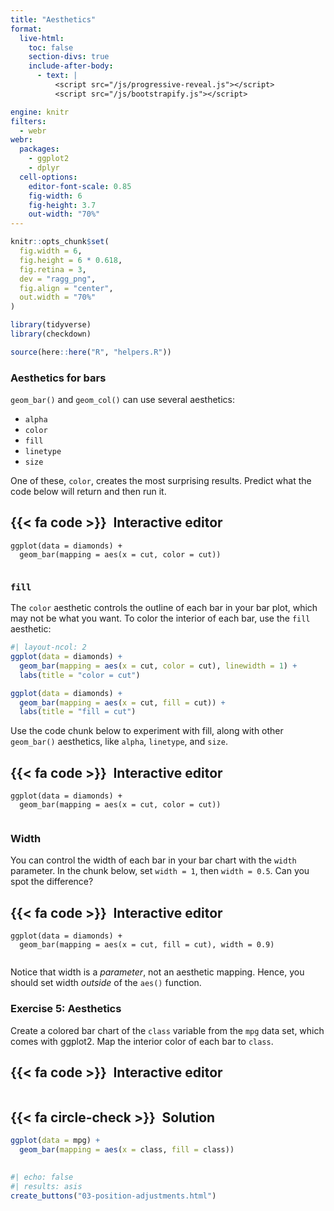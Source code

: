 ```yaml
---
title: "Aesthetics"
format:
  live-html: 
    toc: false
    section-divs: true
    include-after-body: 
      - text: |
          <script src="/js/progressive-reveal.js"></script>
          <script src="/js/bootstrapify.js"></script>

engine: knitr
filters:
  - webr
webr:
  packages:
    - ggplot2
    - dplyr
  cell-options:
    editor-font-scale: 0.85
    fig-width: 6
    fig-height: 3.7
    out-width: "70%"
---
```


```r
knitr::opts_chunk$set(
  fig.width = 6,
  fig.height = 6 * 0.618,
  fig.retina = 3,
  dev = "ragg_png",
  fig.align = "center",
  out.width = "70%"
)

library(tidyverse)
library(checkdown)

source(here::here("R", "helpers.R"))
```


### Aesthetics for bars {.no-hide}

`geom_bar()` and `geom_col()` can use several aesthetics:

* `alpha`
* `color`
* `fill`
* `linetype`
* `size`

One of these, `color`, creates the most surprising results. Predict what the code below will return and then run it.

::: {.panel-tabset}
## {{< fa code >}}&ensp;Interactive editor

```webr
ggplot(data = diamonds) +
  geom_bar(mapping = aes(x = cut, color = cut))


```

:::

### `fill`

The `color` aesthetic controls the outline of each bar in your bar plot, which may not be what you want. To color the interior of each bar, use the `fill` aesthetic:

```r
#| layout-ncol: 2
ggplot(data = diamonds) +
  geom_bar(mapping = aes(x = cut, color = cut), linewidth = 1) + 
  labs(title = "color = cut")

ggplot(data = diamonds) +
  geom_bar(mapping = aes(x = cut, fill = cut)) + 
  labs(title = "fill = cut")
```

Use the code chunk below to experiment with fill, along with other `geom_bar()` aesthetics, like `alpha`, `linetype`, and `size`.

::: {.panel-tabset}
## {{< fa code >}}&ensp;Interactive editor

```webr
ggplot(data = diamonds) +
  geom_bar(mapping = aes(x = cut, color = cut))


```

:::


### Width

You can control the width of each bar in your bar chart with the `width` parameter. In the chunk below, set `width = 1`, then `width = 0.5`. Can you spot the difference?

::: {.panel-tabset}
## {{< fa code >}}&ensp;Interactive editor

```webr
ggplot(data = diamonds) +
  geom_bar(mapping = aes(x = cut, fill = cut), width = 0.9)


```

:::

Notice that width is a _parameter_, not an aesthetic mapping. Hence, you should set width _outside_ of the `aes()` function.

### Exercise 5: Aesthetics

Create a colored bar chart of the `class` variable from the `mpg` data set, which comes with ggplot2. Map the interior color of each bar to `class`.

::: {.panel-tabset}
## {{< fa code >}}&ensp;Interactive editor

```webr



```

## {{< fa circle-check >}}&ensp;Solution

```r
ggplot(data = mpg) +
  geom_bar(mapping = aes(x = class, fill = class))
```

:::


##

```r
#| echo: false
#| results: asis
create_buttons("03-position-adjustments.html")
```
